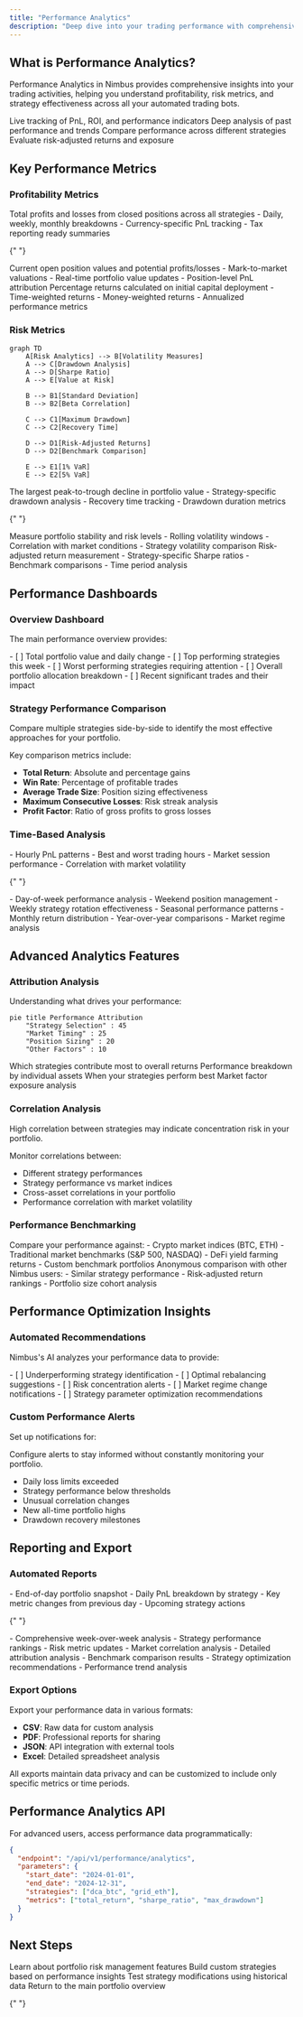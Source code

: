 ```yaml
---
title: "Performance Analytics"
description: "Deep dive into your trading performance with comprehensive analytics and insights"
---
```


## What is Performance Analytics?

Performance Analytics in Nimbus provides comprehensive insights into your trading activities, helping you understand profitability, risk metrics, and strategy effectiveness across all your automated trading bots.

<CardGroup cols={2}>
  <Card title="Real-Time Metrics" icon="chart-line">
    Live tracking of PnL, ROI, and performance indicators
  
</Card>
  <Card title="Historical Analysis" icon="clock-rotate-left">
    Deep analysis of past performance and trends
  
</Card>
  <Card title="Strategy Comparison" icon="scale-balanced">
    Compare performance across different strategies
  
</Card>
  <Card title="Risk Assessment" icon="shield-check">
    Evaluate risk-adjusted returns and exposure
  
</Card>

</CardGroup>

## Key Performance Metrics

### Profitability Metrics

<AccordionGroup>
  <Accordion title="Realized PnL">
    Total profits and losses from closed positions across all strategies -
    Daily, weekly, monthly breakdowns - Currency-specific PnL tracking - Tax
    reporting ready summaries

</Accordion>

{" "}

<Accordion title="Unrealized PnL">
  Current open position values and potential profits/losses - Mark-to-market
  valuations - Real-time portfolio value updates - Position-level PnL
  attribution

</Accordion>

  <Accordion title="Return on Investment (ROI)">
    Percentage returns calculated on initial capital deployment - Time-weighted
    returns - Money-weighted returns - Annualized performance metrics

</Accordion>

</AccordionGroup>

### Risk Metrics

```mermaid
graph TD
    A[Risk Analytics] --> B[Volatility Measures]
    A --> C[Drawdown Analysis]
    A --> D[Sharpe Ratio]
    A --> E[Value at Risk]

    B --> B1[Standard Deviation]
    B --> B2[Beta Correlation]

    C --> C1[Maximum Drawdown]
    C --> C2[Recovery Time]

    D --> D1[Risk-Adjusted Returns]
    D --> D2[Benchmark Comparison]

    E --> E1[1% VaR]
    E --> E2[5% VaR]
```

<AccordionGroup>
  <Accordion title="Maximum Drawdown">
    The largest peak-to-trough decline in portfolio value - Strategy-specific
    drawdown analysis - Recovery time tracking - Drawdown duration metrics

</Accordion>

{" "}

<Accordion title="Volatility Analysis">
  Measure portfolio stability and risk levels - Rolling volatility windows -
  Correlation with market conditions - Strategy volatility comparison

</Accordion>

  <Accordion title="Sharpe Ratio">
    Risk-adjusted return measurement - Strategy-specific Sharpe ratios -
    Benchmark comparisons - Time period analysis

</Accordion>

</AccordionGroup>

## Performance Dashboards

### Overview Dashboard

The main performance overview provides:

<CheckList>
  - [ ] Total portfolio value and daily change - [ ] Top performing strategies
  this week - [ ] Worst performing strategies requiring attention - [ ] Overall
  portfolio allocation breakdown - [ ] Recent significant trades and their
  impact

</CheckList>

### Strategy Performance Comparison

<Info>
  Compare multiple strategies side-by-side to identify the most effective
  approaches for your portfolio.

</Info>

Key comparison metrics include:

- **Total Return**: Absolute and percentage gains
- **Win Rate**: Percentage of profitable trades
- **Average Trade Size**: Position sizing effectiveness
- **Maximum Consecutive Losses**: Risk streak analysis
- **Profit Factor**: Ratio of gross profits to gross losses

### Time-Based Analysis

<AccordionGroup>
  <Accordion title="Intraday Performance">
    - Hourly PnL patterns - Best and worst trading hours - Market session
    performance - Correlation with market volatility

</Accordion>

{" "}

<Accordion title="Weekly Patterns">
  - Day-of-week performance analysis - Weekend position management - Weekly
  strategy rotation effectiveness

</Accordion>

  <Accordion title="Monthly Trends">
    - Seasonal performance patterns - Monthly return distribution -
    Year-over-year comparisons - Market regime analysis

</Accordion>

</AccordionGroup>

## Advanced Analytics Features

### Attribution Analysis

Understanding what drives your performance:

```mermaid
pie title Performance Attribution
    "Strategy Selection" : 45
    "Market Timing" : 25
    "Position Sizing" : 20
    "Other Factors" : 10
```

<CardGroup cols={2}>
  <Card title="Strategy Attribution" icon="puzzle-piece">
    Which strategies contribute most to overall returns
  
</Card>
  <Card title="Asset Attribution" icon="coins">
    Performance breakdown by individual assets
  
</Card>
  <Card title="Time Attribution" icon="calendar">
    When your strategies perform best
  
</Card>
  <Card title="Factor Attribution" icon="chart-scatter">
    Market factor exposure analysis
  
</Card>

</CardGroup>

### Correlation Analysis

<Warning>
  High correlation between strategies may indicate concentration risk in your
  portfolio.

</Warning>

Monitor correlations between:

- Different strategy performances
- Strategy performance vs market indices
- Cross-asset correlations in your portfolio
- Performance correlation with market volatility

### Performance Benchmarking

<AccordionGroup>
  <Accordion title="Market Benchmarks">
    Compare your performance against: - Crypto market indices (BTC, ETH) -
    Traditional market benchmarks (S&P 500, NASDAQ) - DeFi yield farming returns
    - Custom benchmark portfolios

</Accordion>

  <Accordion title="Peer Comparison">
    Anonymous comparison with other Nimbus users: - Similar strategy
    performance - Risk-adjusted return rankings - Portfolio size cohort analysis

</Accordion>

</AccordionGroup>

## Performance Optimization Insights

### Automated Recommendations

Nimbus's AI analyzes your performance data to provide:

<CheckList>
  - [ ] Underperforming strategy identification - [ ] Optimal rebalancing
  suggestions - [ ] Risk concentration alerts - [ ] Market regime change
  notifications - [ ] Strategy parameter optimization recommendations

</CheckList>

### Custom Performance Alerts

Set up notifications for:

<Tip>
  Configure alerts to stay informed without constantly monitoring your
  portfolio.

</Tip>

- Daily loss limits exceeded
- Strategy performance below thresholds
- Unusual correlation changes
- New all-time portfolio highs
- Drawdown recovery milestones

## Reporting and Export

### Automated Reports

<AccordionGroup>
  <Accordion title="Daily Performance Summary">
    - End-of-day portfolio snapshot - Daily PnL breakdown by strategy - Key
    metric changes from previous day - Upcoming strategy actions

</Accordion>

{" "}

<Accordion title="Weekly Performance Review">
  - Comprehensive week-over-week analysis - Strategy performance rankings - Risk
  metric updates - Market correlation analysis

</Accordion>

  <Accordion title="Monthly Deep Dive">
    - Detailed attribution analysis - Benchmark comparison results - Strategy
    optimization recommendations - Performance trend analysis

</Accordion>

</AccordionGroup>

### Export Options

Export your performance data in various formats:

- **CSV**: Raw data for custom analysis
- **PDF**: Professional reports for sharing
- **JSON**: API integration with external tools
- **Excel**: Detailed spreadsheet analysis

<Note>
  All exports maintain data privacy and can be customized to include only
  specific metrics or time periods.

</Note>

## Performance Analytics API

For advanced users, access performance data programmatically:

```json
{
  "endpoint": "/api/v1/performance/analytics",
  "parameters": {
    "start_date": "2024-01-01",
    "end_date": "2024-12-31",
    "strategies": ["dca_btc", "grid_eth"],
    "metrics": ["total_return", "sharpe_ratio", "max_drawdown"]
  }
}
```

## Next Steps

<CardGroup cols={2}>
  <Card
    title="Risk Management Tools"
    href="/portfolio/risk-management-tools"
    icon="shield"
  >
    Learn about portfolio risk management features
  
</Card>
  <Card
    title="Strategy Building Guide"
    href="/guides/strategy-building"
    icon="wrench"
  >
    Build custom strategies based on performance insights
  
</Card>
  <Card
    title="Backtesting Engine"
    href="/advanced/backtesting-engine"
    icon="clock-rotate-left"
  >
    Test strategy modifications using historical data
  
</Card>
  <Card
    title="Portfolio Dashboard"
    href="/portfolio/dashboard"
    icon="chart-mixed"
  >
    Return to the main portfolio overview
  
</Card>

</CardGroup>{" "}
